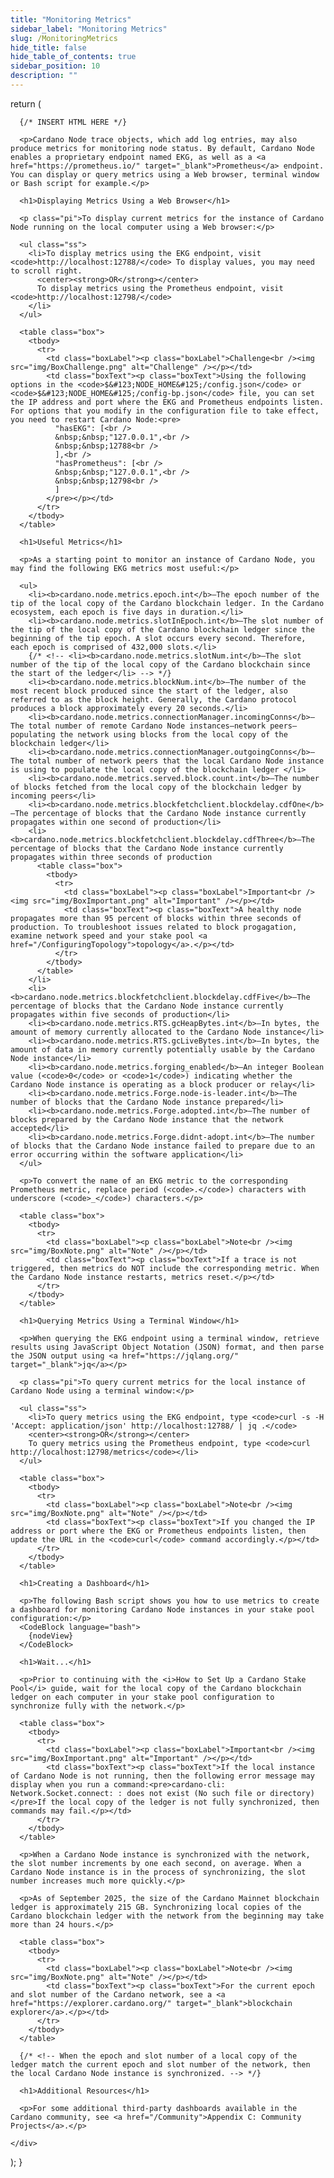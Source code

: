 ```yaml
---
title: "Monitoring Metrics"
sidebar_label: "Monitoring Metrics"
slug: /MonitoringMetrics
hide_title: false
hide_table_of_contents: true
sidebar_position: 10
description: ""
---
```




  
  return (
    <div>

      {/* INSERT HTML HERE */}

      <p>Cardano Node trace objects, which add log entries, may also produce metrics for monitoring node status. By default, Cardano Node enables a proprietary endpoint named EKG, as well as a <a href="https://prometheus.io/" target="_blank">Prometheus</a> endpoint. You can display or query metrics using a Web browser, terminal window or Bash script for example.</p>
        
      <h1>Displaying Metrics Using a Web Browser</h1>

      <p class="pi">To display current metrics for the instance of Cardano Node running on the local computer using a Web browser:</p>
      
      <ul class="ss">
        <li>To display metrics using the EKG endpoint, visit <code>http://localhost:12788/</code> To display values, you may need to scroll right.
          <center><strong>OR</strong></center>
          To display metrics using the Prometheus endpoint, visit <code>http://localhost:12798/</code>
        </li>
      </ul>

      <table class="box">
        <tbody>
          <tr>
            <td class="boxLabel"><p class="boxLabel">Challenge<br /><img src="img/BoxChallenge.png" alt="Challenge" /></p></td>
            <td class="boxText"><p class="boxText">Using the following options in the <code>$&#123;NODE_HOME&#125;/config.json</code> or <code>$&#123;NODE_HOME&#125;/config-bp.json</code> file, you can set the IP address and port where the EKG and Prometheus endpoints listen. For options that you modify in the configuration file to take effect, you need to restart Cardano Node:<pre>
              "hasEKG": [<br />
              &nbsp;&nbsp;"127.0.0.1",<br />
              &nbsp;&nbsp;12788<br />
              ],<br />
              "hasPrometheus": [<br />
              &nbsp;&nbsp;"127.0.0.1",<br />
              &nbsp;&nbsp;12798<br />
              ]
            </pre></p></td>
          </tr>
        </tbody>
      </table>

      <h1>Useful Metrics</h1>

      <p>As a starting point to monitor an instance of Cardano Node, you may find the following EKG metrics most useful:</p>

      <ul>
        <li><b>cardano.node.metrics.epoch.int</b>—The epoch number of the tip of the local copy of the Cardano blockchain ledger. In the Cardano ecosystem, each epoch is five days in duration.</li>
        <li><b>cardano.node.metrics.slotInEpoch.int</b>—The slot number of the tip of the local copy of the Cardano blockchain ledger since the beginning of the tip epoch. A slot occurs every second. Therefore, each epoch is comprised of 432,000 slots.</li>
        {/* <!-- <li><b>cardano.node.metrics.slotNum.int</b>—The slot number of the tip of the local copy of the Cardano blockchain since the start of the ledger</li> --> */}
        <li><b>cardano.node.metrics.blockNum.int</b>—The number of the most recent block produced since the start of the ledger, also referred to as the block height. Generally, the Cardano protocol produces a block approximately every 20 seconds.</li>
        <li><b>cardano.node.metrics.connectionManager.incomingConns</b>—The total number of remote Cardano Node instances—network peers—populating the network using blocks from the local copy of the blockchain ledger</li>
        <li><b>cardano.node.metrics.connectionManager.outgoingConns</b>—The total number of network peers that the local Cardano Node instance is using to populate the local copy of the blockchain ledger </li>
        <li><b>cardano.node.metrics.served.block.count.int</b>—The number of blocks fetched from the local copy of the blockchain ledger by incoming peers</li>
        <li><b>cardano.node.metrics.blockfetchclient.blockdelay.cdfOne</b>—The percentage of blocks that the Cardano Node instance currently propagates within one second of production</li>
        <li><b>cardano.node.metrics.blockfetchclient.blockdelay.cdfThree</b>—The percentage of blocks that the Cardano Node instance currently propagates within three seconds of production
          <table class="box">
            <tbody>
              <tr>
                <td class="boxLabel"><p class="boxLabel">Important<br /><img src="img/BoxImportant.png" alt="Important" /></p></td>
                <td class="boxText"><p class="boxText">A healthy node propagates more than 95 percent of blocks within three seconds of production. To troubleshoot issues related to block progagation, examine network speed and your stake pool <a href="/ConfiguringTopology">topology</a>.</p></td>
              </tr>
            </tbody>
          </table>
        </li>
        <li><b>cardano.node.metrics.blockfetchclient.blockdelay.cdfFive</b>—The percentage of blocks that the Cardano Node instance currently propagates within five seconds of production</li>
        <li><b>cardano.node.metrics.RTS.gcHeapBytes.int</b>—In bytes, the amount of memory currently allocated to the Cardano Node instance</li>
        <li><b>cardano.node.metrics.RTS.gcLiveBytes.int</b>—In bytes, the amount of data in memory currently potentially usable by the Cardano Node instance</li>
        <li><b>cardano.node.metrics.forging_enabled</b>—An integer Boolean value (<code>0</code> or <code>1</code>) indicating whether the Cardano Node instance is operating as a block producer or relay</li>
        <li><b>cardano.node.metrics.Forge.node-is-leader.int</b>—The number of blocks that the Cardano Node instance prepared</li>
        <li><b>cardano.node.metrics.Forge.adopted.int</b>—The number of blocks prepared by the Cardano Node instance that the network accepted</li>
        <li><b>cardano.node.metrics.Forge.didnt-adopt.int</b>—The number of blocks that the Cardano Node instance failed to prepare due to an error occurring within the software application</li>
      </ul>

      <p>To convert the name of an EKG metric to the corresponding Prometheus metric, replace period (<code>.</code>) characters with underscore (<code>_</code>) characters.</p>

      <table class="box">
        <tbody>
          <tr>
            <td class="boxLabel"><p class="boxLabel">Note<br /><img src="img/BoxNote.png" alt="Note" /></p></td>
            <td class="boxText"><p class="boxText">If a trace is not triggered, then metrics do NOT include the corresponding metric. When the Cardano Node instance restarts, metrics reset.</p></td>
          </tr>
        </tbody>
      </table>

      <h1>Querying Metrics Using a Terminal Window</h1>

      <p>When querying the EKG endpoint using a terminal window, retrieve results using JavaScript Object Notation (JSON) format, and then parse the JSON output using <a href="https://jqlang.org/" target="_blank">jq</a></p>

      <p class="pi">To query current metrics for the local instance of Cardano Node using a terminal window:</p>

      <ul class="ss">
        <li>To query metrics using the EKG endpoint, type <code>curl -s -H 'Accept: application/json' http://localhost:12788/ | jq .</code>
        <center><strong>OR</strong></center>
        To query metrics using the Prometheus endpoint, type <code>curl http://localhost:12798/metrics</code></li>
      </ul>

      <table class="box">
        <tbody>
          <tr>
            <td class="boxLabel"><p class="boxLabel">Note<br /><img src="img/BoxNote.png" alt="Note" /></p></td>
            <td class="boxText"><p class="boxText">If you changed the IP address or port where the EKG or Prometheus endpoints listen, then update the URL in the <code>curl</code> command accordingly.</p></td>
          </tr>
        </tbody>
      </table>

      <h1>Creating a Dashboard</h1>

      <p>The following Bash script shows you how to use metrics to create a dashboard for monitoring Cardano Node instances in your stake pool configuration:</p>
      <CodeBlock language="bash">
        {nodeView}
      </CodeBlock>

      <h1>Wait...</h1>

      <p>Prior to continuing with the <i>How to Set Up a Cardano Stake Pool</i> guide, wait for the local copy of the Cardano blockchain ledger on each computer in your stake pool configuration to synchronize fully with the network.</p>

      <table class="box">
        <tbody>
          <tr>
            <td class="boxLabel"><p class="boxLabel">Important<br /><img src="img/BoxImportant.png" alt="Important" /></p></td>
            <td class="boxText"><p class="boxText">If the local instance of Cardano Node is not running, then the following error message may display when you run a command:<pre>cardano-cli: Network.Socket.connect: : does not exist (No such file or directory)</pre>If the local copy of the ledger is not fully synchronized, then commands may fail.</p></td>
          </tr>
        </tbody>
      </table>

      <p>When a Cardano Node instance is synchronized with the network, the slot number increments by one each second, on average. When a Cardano Node instance is in the process of synchronizing, the slot number increases much more quickly.</p>

      <p>As of September 2025, the size of the Cardano Mainnet blockchain ledger is approximately 215 GB. Synchronizing local copies of the Cardano blockchain ledger with the network from the beginning may take more than 24 hours.</p>

      <table class="box">
        <tbody>
          <tr>
            <td class="boxLabel"><p class="boxLabel">Note<br /><img src="img/BoxNote.png" alt="Note" /></p></td>
            <td class="boxText"><p class="boxText">For the current epoch and slot number of the Cardano network, see a <a href="https://explorer.cardano.org/" target="_blank">blockchain explorer</a>.</p></td>
          </tr>
        </tbody>
      </table>

      {/* <!-- When the epoch and slot number of a local copy of the ledger match the current epoch and slot number of the network, then the local Cardano Node instance is synchronized. --> */}

      <h1>Additional Resources</h1>

      <p>For some additional third-party dashboards available in the Cardano community, see <a href="/Community">Appendix C: Community Projects</a>.</p>

    </div>
  );
}

<HTMLContent />


